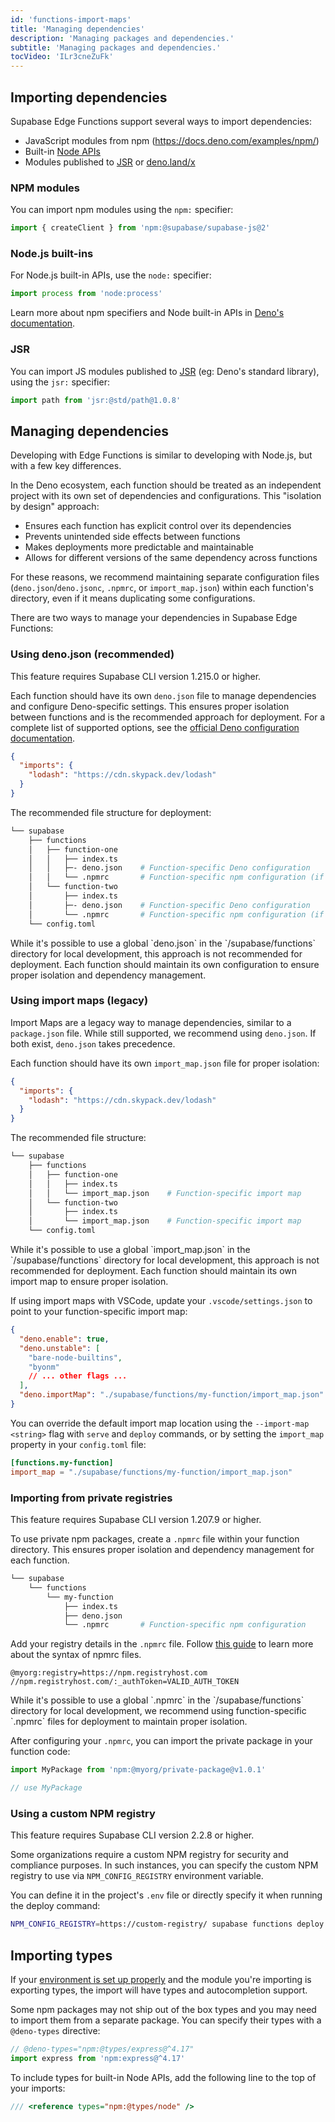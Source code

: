 ```yaml
---
id: 'functions-import-maps'
title: 'Managing dependencies'
description: 'Managing packages and dependencies.'
subtitle: 'Managing packages and dependencies.'
tocVideo: 'ILr3cneZuFk'
---
```


## Importing dependencies

Supabase Edge Functions support several ways to import dependencies:

- JavaScript modules from npm (https://docs.deno.com/examples/npm/)
- Built-in [Node APIs](https://docs.deno.com/runtime/manual/node/compatibility)
- Modules published to [JSR](https://jsr.io/) or [deno.land/x](https://deno.land/x)

### NPM modules

You can import npm modules using the `npm:` specifier:

```ts
import { createClient } from 'npm:@supabase/supabase-js@2'
```

### Node.js built-ins

For Node.js built-in APIs, use the `node:` specifier:

```ts
import process from 'node:process'
```

Learn more about npm specifiers and Node built-in APIs in [Deno's documentation](https://docs.deno.com/runtime/manual/node/npm_specifiers).

### JSR

You can import JS modules published to [JSR](https://jsr.io/) (eg: Deno's standard library), using the `jsr:` specifier:

```ts
import path from 'jsr:@std/path@1.0.8'
```

## Managing dependencies

Developing with Edge Functions is similar to developing with Node.js, but with a few key differences.

In the Deno ecosystem, each function should be treated as an independent project with its own set of dependencies and configurations. This "isolation by design" approach:

- Ensures each function has explicit control over its dependencies
- Prevents unintended side effects between functions
- Makes deployments more predictable and maintainable
- Allows for different versions of the same dependency across functions

For these reasons, we recommend maintaining separate configuration files (`deno.json`/`deno.jsonc`, `.npmrc`, or `import_map.json`) within each function's directory, even if it means duplicating some configurations.

There are two ways to manage your dependencies in Supabase Edge Functions:

### Using deno.json (recommended)

<Admonition type="info">

This feature requires Supabase CLI version 1.215.0 or higher.

</Admonition>

Each function should have its own `deno.json` file to manage dependencies and configure Deno-specific settings. This ensures proper isolation between functions and is the recommended approach for deployment. For a complete list of supported options, see the [official Deno configuration documentation](https://docs.deno.com/runtime/manual/getting_started/configuration_file).

```json supabase/functions/my-function/deno.json
{
  "imports": {
    "lodash": "https://cdn.skypack.dev/lodash"
  }
}
```

The recommended file structure for deployment:

```bash
└── supabase
    ├── functions
    │   ├── function-one
    │   │   ├── index.ts
    │   │   ├─- deno.json    # Function-specific Deno configuration
    │   │   └── .npmrc       # Function-specific npm configuration (if needed)
    │   └── function-two
    │       ├── index.ts
    │       ├─- deno.json    # Function-specific Deno configuration
    │       └── .npmrc       # Function-specific npm configuration (if needed)
    └── config.toml
```

<Admonition type="caution">
  While it's possible to use a global `deno.json` in the `/supabase/functions`
  directory for local development, this approach is not recommended for deployment. Each function
  should maintain its own configuration to ensure proper isolation and dependency management.
</Admonition>

### Using import maps (legacy)

Import Maps are a legacy way to manage dependencies, similar to a `package.json` file. While still supported, we recommend using `deno.json`. If both exist, `deno.json` takes precedence.

Each function should have its own `import_map.json` file for proper isolation:

```json supabase/functions/my-function/import_map.json
{
  "imports": {
    "lodash": "https://cdn.skypack.dev/lodash"
  }
}
```

The recommended file structure:

```bash
└── supabase
    ├── functions
    │   ├── function-one
    │   │   ├── index.ts
    │   │   └── import_map.json    # Function-specific import map
    │   └── function-two
    │       ├── index.ts
    │       └── import_map.json    # Function-specific import map
    └── config.toml
```

<Admonition type="caution">
  While it's possible to use a global `import_map.json` in the `/supabase/functions` directory for
  local development, this approach is not recommended for deployment. Each function should maintain
  its own import map to ensure proper isolation.
</Admonition>

If using import maps with VSCode, update your `.vscode/settings.json` to point to your function-specific import map:

```json settings.json
{
  "deno.enable": true,
  "deno.unstable": [
    "bare-node-builtins",
    "byonm"
    // ... other flags ...
  ],
  "deno.importMap": "./supabase/functions/my-function/import_map.json"
}
```

You can override the default import map location using the `--import-map <string>` flag with `serve` and `deploy` commands, or by setting the `import_map` property in your `config.toml` file:

```toml supabase/config.toml
[functions.my-function]
import_map = "./supabase/functions/my-function/import_map.json"
```

### Importing from private registries

<Admonition type="info">This feature requires Supabase CLI version 1.207.9 or higher.</Admonition>

To use private npm packages, create a `.npmrc` file within your function directory. This ensures proper isolation and dependency management for each function.

```bash
└── supabase
    └── functions
        └── my-function
            ├── index.ts
            ├── deno.json
            └── .npmrc       # Function-specific npm configuration
```

Add your registry details in the `.npmrc` file. Follow [this guide](https://docs.npmjs.com/cli/v10/configuring-npm/npmrc) to learn more about the syntax of npmrc files.

```plaintext
@myorg:registry=https://npm.registryhost.com
//npm.registryhost.com/:_authToken=VALID_AUTH_TOKEN
```

<Admonition type="caution">
  While it's possible to use a global `.npmrc` in the `/supabase/functions` directory for local
  development, we recommend using function-specific `.npmrc` files for deployment to maintain proper
  isolation.
</Admonition>

After configuring your `.npmrc`, you can import the private package in your function code:

```ts
import MyPackage from 'npm:@myorg/private-package@v1.0.1'

// use MyPackage
```

### Using a custom NPM registry

<Admonition type="info">This feature requires Supabase CLI version 2.2.8 or higher.</Admonition>

Some organizations require a custom NPM registry for security and compliance purposes. In such instances, you can specify the custom NPM registry to use via `NPM_CONFIG_REGISTRY` environment variable.

You can define it in the project's `.env` file or directly specify it when running the deploy command:

```bash
NPM_CONFIG_REGISTRY=https://custom-registry/ supabase functions deploy my-function
```

## Importing types

If your [environment is set up properly](/docs/guides/functions/local-development) and the module you're importing is exporting types, the import will have types and autocompletion support.

Some npm packages may not ship out of the box types and you may need to import them from a separate package. You can specify their types with a `@deno-types` directive:

```ts
// @deno-types="npm:@types/express@^4.17"
import express from 'npm:express@^4.17'
```

To include types for built-in Node APIs, add the following line to the top of your imports:

```ts
/// <reference types="npm:@types/node" />
```
